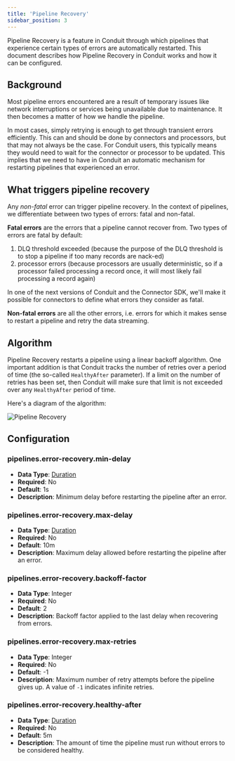 ```yaml
---
title: 'Pipeline Recovery'
sidebar_position: 3
---
```


Pipeline Recovery is a feature in Conduit through which pipelines that
experience certain types of errors are automatically restarted. This document
describes how Pipeline Recovery in Conduit works and how it can be configured.

## Background

Most pipeline errors encountered are a result of temporary issues like network
interruptions or services being unavailable due to maintenance. It then becomes
a matter of how we handle the pipeline.

In most cases, simply retrying is enough to get through transient errors
efficiently. This can and should be done by connectors and processors, but that
may not always be the case. For Conduit users, this typically means they would
need to wait for the connector or processor to be updated. This implies that we
need to have in Conduit an automatic mechanism for restarting pipelines that
experienced an error.

## What triggers pipeline recovery

Any _non-fatal_ error can trigger pipeline recovery. In the context of
pipelines, we differentiate between two types of errors: fatal and non-fatal.

**Fatal errors** are the errors that a pipeline cannot recover from. Two types
of errors are fatal by default:

1. DLQ threshold exceeded (because the purpose of the DLQ threshold is to stop a
   pipeline if too many records are nack-ed)
2. processor errors (because processors are usually deterministic, so if a
   processor failed processing a record once, it will most likely fail
   processing a record again)

In one of the next versions of Conduit and the Connector SDK, we'll make it
possible for connectors to define what errors they consider as fatal.

**Non-fatal errors** are all the other errors, i.e. errors for which it makes
sense to restart a pipeline and retry the data streaming.

## Algorithm

Pipeline Recovery restarts a pipeline using a linear backoff algorithm. One
important addition is that Conduit tracks the number of retries over a period of
time (the so-called `HealthyAfter` parameter). If a limit on the number of
retries has been set, then Conduit will make sure that limit is not exceeded
over any `HealthyAfter` period of time.

Here's a diagram of the algorithm:

![Pipeline Recovery](/img/pipeline-recovery.png)

## Configuration

### pipelines.error-recovery.min-delay

- **Data Type**: [Duration](https://pkg.go.dev/time#ParseDuration)
- **Required**: No
- **Default**: 1s
- **Description**: Minimum delay before restarting the pipeline after an error.

### pipelines.error-recovery.max-delay

- **Data Type**: [Duration](https://pkg.go.dev/time#ParseDuration)
- **Required**: No
- **Default**: 10m
- **Description**: Maximum delay allowed before restarting the pipeline after an
  error.

### pipelines.error-recovery.backoff-factor

- **Data Type**: Integer
- **Required**: No
- **Default**: 2
- **Description**: Backoff factor applied to the last delay when recovering from
  errors.

### pipelines.error-recovery.max-retries

- **Data Type**: Integer
- **Required**: No
- **Default**: -1
- **Description**: Maximum number of retry attempts before the pipeline gives
  up. A value of `-1` indicates infinite retries.


### pipelines.error-recovery.healthy-after

- **Data Type**: [Duration](https://pkg.go.dev/time#ParseDuration)
- **Required**: No
- **Default**: 5m
- **Description**: The amount of time the pipeline must run without errors to be
  considered healthy.

